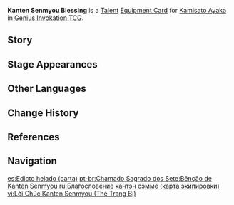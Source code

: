 {{About|the [[Genius Invokation TCG]] Equipment Card|[[Kamisato Ayaka]]'s [[4th Ascension Passive]]|Kanten Senmyou Blessing}}
{{Genius Invokation TCG Infobox
|title     = Kanten Senmyou Blessing
|id        = 211051
|image     = Kanten Senmyou Blessing Equipment Card.png
|type      = Equipment Card
|group     = Talent
|character = Kamisato Ayaka
|effect    = The '''Cryo Elemental Infusion''' created by your '''Kamisato Ayaka''', who has this card equipped, allows the character to which it is attached to deal +1 {{color|Cryo DMG}}.<br>When you switch to Kamisato Ayaka, who has this card equipped: Spend 1 less Elemental Die. (Once per Round)
|matching  = 2
|element   = Cryo
|source1   = Achieve victory within 6 Rounds in [[Genius Invokation TCG/Stage/Kamisato Ayaka/Friendly Fracas|Friendly Fracas (Kamisato Ayaka)]]
|source2   = Win with less than 2 characters defeated in [[Genius Invokation TCG/Stage/Kamisato Ayaka/Friendly Fracas|Friendly Fracas (Kamisato Ayaka)]]
}}
'''Kanten Senmyou Blessing''' is a [[Talent Card|Talent]] [[Equipment Card]] for [[Kamisato Ayaka (Character Card)|Kamisato Ayaka]] in [[Genius Invokation TCG]].

==Story==
{{Description|The heron holds upon the ice on elegant wing.|title=Kamisato Ayaka: Kanten Senmyou Blessing}}

==Stage Appearances==
{{Genius Invokation TCG Stage Appearances}}

==Other Languages==
{{Other Languages|Transclude=Kanten Senmyou Blessing}}

==Change History==
{{Change History|3.3}}

==References==
{{reflist}}

==Navigation==
{{Genius Invokation TCG Navbox|Equipment Card}}

[[es:Edicto helado (carta)]]
[[pt-br:Chamado Sagrado dos Sete:Bênção de Kanten Senmyou]]
[[ru:Благословение кантэн сэммё (карта экипировки)]]
[[vi:Lời Chúc Kanten Senmyou (Thẻ Trang Bị)]]